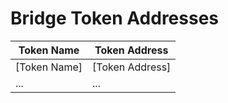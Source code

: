 # Bridge Token Addresses

| Token Name      | Token Address      |
|-----------------|--------------------|
| [Token Name]    | [Token Address]    |
| ...             | ...                |
